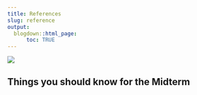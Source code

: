 ```yaml
---
title: References
slug: reference
output:
  blogdown::html_page:
      toc: TRUE
---
```



![](/media/mafalda.gif)


## Things you should know for the Midterm


<!-- - ...how the new wave of Jihadi groups are similar and different to other armed actors in the past -->
<!-- - ...the three different forms of warfare: conventional, SNC, irregular, and what each "looks" like -->
<!-- - ...the role of the Cold War in how civil wars are fought, and the role of the superpowers in that era -->
<!-- - ...what the "new" vs. "old" civil war debate was about -->
<!-- - ...the different *kinds* of grievances that motivate violence -->
<!-- - ...how *anomie* and changing demographics can contribute to violence -->
<!-- - ...why identity and ethnicity can become more or less salient in different contexts, and the implications salience has to violence -->
<!-- - ...what the **security dilemma** is and how it explains spirals of violence between groups -->
<!-- - ...the ways in which ethnic wars are different from non-ethnic wars -->
<!-- - ...why identity groups, and ethnic groups in particular, might be especially good at mobilizing for war -->
<!-- - ...how colonial rule can exacerbate ethnic tensions and produce conflict -->
<!-- - ...how Sunni and Shi'a relations were shaped by the US occupation, and why the US feared holding elections (the Cockburn reading) -->
<!-- - ...the relationship between resources and conflict, and the characteristics that make some resources particularly likely to generate conflict -->
<!-- - ...what the greed vs. grievance debate is about -->
<!-- - ...how resource *lootability* and *commodity shocks* can makes conflict more or less likely, and how *opportunity costs* are part of the story -->
<!-- - ...how different elements of geography influences civil war -->
<!-- - ...how terrain, identity, and grievances can interact to generate conflict -->
<!-- - ...why it is so difficult, based on the factors that predict where violence occurs, to determine whether greed or grievance is what motivates rebel actors -->
<!-- - ...the difference between selective and indiscriminate violence, the relative efficacy of each, and the factors that produce each kind -->
<!-- - ...the role of collaboration and denunciation in how civil wars are fought -->
<!-- - ...how territorial control, collaboration, and denunciation combine to produce either selective or indiscriminate violence -->
<!-- - ...the dilemmas rebels face in recruiting new members, and the strategies they pursue to recruit -->
<!-- - ...the relationship between natural resources endowments, rebel recruitment, and violence -->
<!-- - ...the relationship between social cohesion and wartime sexual violence -->


<!-- ## Things you should know for the Final -->


<!-- - ...the relevant characteristics of insurgency, how insurgents fight -->
<!-- - ...the different approaches to counterinsurgency -->
<!-- - ...what the USAF counterinsurgency manual recommends concerning the use of force, the importance of legitimacy, the key paradoxes of counterinsurgency, why sharing of risk with civilians is important -->
<!-- - ...why a counterinsurgents aims in wartime are often at odds -->
<!-- - ...why states might be at a disadvantage when it comes to the backlash from civilian casualties -->
<!-- - ...the tradeoffs involved with maintaining high standards of troop quality, the tools the military has to expand its troop supply -->
<!-- - ...what "hearts and minds" approaches are and how insurgents adapt to these approaches -->
<!-- - ...the major puzzle in the literature concerning decapitation -->
<!-- - ...what Siegel argues the effects of repression will depend on -->
<!-- - ...how domestic audiences can shape (and distort) how states fight insurgencies -->
<!-- - ...what pro-government militias are, the trade-offs states face in relying on them, and the difference between informal and semi-formal militias -->
<!-- - ...roughly, what the Strategic Hamlet Program was during the Vietnam War -->
<!-- - ...from the homework, what the most common cause of death was for US soldiers in Iraq/Afghanistan -->
<!-- - ...how drone attacks changed over the course of the war in Afghanistan and the consequences of that change (according to the NYT podcast we listened to) -->
<!-- - ...how land access, land conflicts, and land inequality figure into the Colombian conflict -->
<!-- - ...roughy speaking, the broad origins of the guerrillas and paramilitaries in Colombia -->
<!-- - ...the role of the coca trade in the Colombian conflict -->
<!-- - ...the broad categories of displacement, and broad patterns of displacement in the world (e.g., which form is most common) -->
<!-- - ...why return is so difficult for the displaced -->
<!-- - ...the distinction Steele draws between strategic and "by-product" displacement, and her argument as to why rebels displace -->
<!-- - ...the three displacement strategies according to Lichtenheld, and why combatants use each strategy -->
<!-- - ...how forced relocation can serve a "signaling" purpose in war -->
<!-- - ...how displacement can be motivated by wartime opportunism -->
<!-- - ...what rebel ideology is, what functions it serves, how it shapes violence, why groups develop ideologies, and the major wartime ideologies in the civil war literature -->
<!-- - ...what the "cause" versus "instrumental" debate is with respect to ideology in war -->
<!-- - ...how the "cause" versus "instrumental" debate plays out in the Buffalo shooter's manifesto (class discussion) -->
<!-- - ...broady speaking, the Shining Path's ideology and why it was (sometimes) mismatched for Peruvian society -->
<!-- - ...what civilian support for SP looked like -->
<!-- - ...why civilians sometimes formed rondas campesinas in Peru -->
<!-- - ...how La Serna describes SP attempts to win over the two towns in his book, why things go well in one place (but not the other) -->
<!-- - ...how Benford's Law is used in fraud detection (homework) -->
<!-- - ...the countries that constitute the Northern Triangle and why there is so much interest in this subregion -->
<!-- - ...the three factors in Yashar's book that explain high levels of violence in Central America; how Yashar applies these three factors in Guatemala and Nicaragua -->
<!-- - ...the origin, destination, and general route(s) drugs move through in the Americas; also how these routes have changed over time -->
<!-- - ...the problem with the quality of data that we have on drug routes -->
<!-- - ...how to compare and contrast the quality of the state (esp. the police, courts, prisons) in Guatemala and Nicaragua; how civilians respond to weak police capacity -->
<!-- - ...how the legacies of civil wars in Guatemala and Nicaragua led the country on different paths when it comes to crime and violence -->
<!-- - ...what the cost of war implies about the incentive for both sides to reach a peaceful agreement -->
<!-- - ...what commitment and information problems are relevant in conflict resolution and how agreements are typically designed to reduce these problems -->
<!-- - ...the trade-off in who to include in the negotiating table and the debate over whether to encourage the public to participate in peace processes versus simply relying on elite bargains -->
<!-- - ...the policy provisions typically included in peace agreements, and the general debate/trade-offs involved in those provisions -->
<!-- - ...Axelrod and Atran's claims about Sacred Values, their role in negotiations, and their recommendations for negotiators working on these issues -->
<!-- - ...the general story of the peace process in Colombia, the referendum, how it became politicized, why Matanock and Garcia argue that it failed, and what they recommend based on that experience -->
